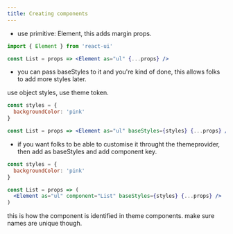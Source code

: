 ```yaml
---
title: Creating components
---
```


- use primitive: Element, this adds margin props.

```jsx
import { Element } from 'react-ui'

const List = props => <Element as="ul" {...props} />
```

- you can pass baseStyles to it and you're kind of done, this allows folks to add more styles later.

use object styles, use theme token.

```jsx
const styles = {
  backgroundColor: 'pink'
}

const List = props => <Element as="ul" baseStyles={styles} {...props} />
```

- if you want folks to be able to customise it throught the themeprovider, then add as baseStyles and add component key.

```jsx
const styles = {
  backgroundColor: 'pink'
}

const List = props => (
  <Element as="ul" component="List" baseStyles={styles} {...props} />
)
```

this is how the component is identified in theme components. make sure names are unique though.
